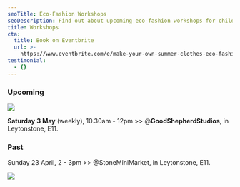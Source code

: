 ```yaml
---
seoTitle: Eco-Fashion Workshops
seoDescription: Find out about upcoming eco-fashion workshops for children in East London.
title: Workshops
cta:
  title: Book on Eventbrite
  url: >-
    https://www.eventbrite.com/e/make-your-own-summer-clothes-eco-fashion-kids-workshop-tickets-1309797572799
testimonial:
  - {}
---
```


### Upcoming

![](/9.png)

**Saturday** **3 May** (weekly), 10.30am - 12pm >> @**GoodShepherdStudios**, in Leytonstone, E11. 

<ButtonComponent url="https://www.eventbrite.com/e/eco-fashion-kids-workshop-tickets-1331503626189" label="Book on Eventbrite" />

### Past

Sunday 23 April, 2 - 3pm >> @StoneMiniMarket, in Leytonstone, E11.

![](</Blog IMG internal-3.webp>)
